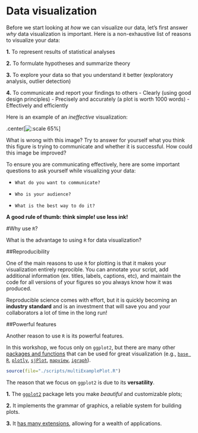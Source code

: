 # Data visualization

Before we start looking at *how* we can visualize our data, let's first answer *why* data visualization is important. Here is a non-exhaustive list of reasons to visualize your data:

**1.** To represent results of statistical analyses 

**2.** To formulate hypotheses and summarize theory

**3.** To explore your data so that you understand it better (exploratory analysis, outlier detection)

**4.** To communicate and report your findings to others
  - Clearly (using good design principles)
  - Precisely and accurately (a plot is worth 1000 words)
  - Effectively and efficiently
  
  
Here is an example of an *ineffective* visualization:

.center[![:scale 65%](images/piechart3d.png)]

What is wrong with this image? Try to answer for yourself what you think this figure is trying to communicate and whether it is successful. How could this image be improved?

To ensure you are communicating effectively, here are some important questions to ask yourself while visualizing your data:

-     What do you want to communicate?
-     Who is your audience?
-     What is the best way to do it?

**A good rule of thumb: think simple! use less ink!**

#Why use `R`?

What is the advantage to using `R` for data visualization?

##Reproducibility

One of the main reasons to use  `R` for plotting is that it makes your visualization entirely reprocible. You can annotate your script, add additional information (ex. titles, labels, captions, etc), and maintain the code for all versions of your figures so you always know how it was produced. 

Reproducible science comes with effort, but it is quickly becoming an **industry standard** and is an investment that will save you and your collaborators a lot of time in the long run!

##Powerful features

Another reason to use `R` is its powerful features. 

In this workshop, we focus only on `ggplot2`, but there are many other [packages and functions](https://insileco.github.io/wiki/rgraphpkgs/) that can be used for great visualization (e.g., [`base R`](https://bookdown.org/rdpeng/exdata/the-base-plotting-system-1.html), [`plotly`](https://plot.ly/r/), [`sjPlot`](http://www.strengejacke.de/sjPlot/), [`mapview`](https://r-spatial.github.io/mapview/), [`igraph`](https://igraph.org/r/)).

```r
source(file="./scripts/multiExamplePlot.R")
```

The reason that we focus on `ggplot2` is due to its **versatility**.

**1.** The [`ggplot2`](https://ggplot2.tidyverse.org/) package lets you make *beautiful* and customizable plots;

**2.** It implements the grammar of graphics, a reliable system for building plots.

**3.** It [has many extensions](https://exts.ggplot2.tidyverse.org/gallery/), allowing for a wealth of applications.





